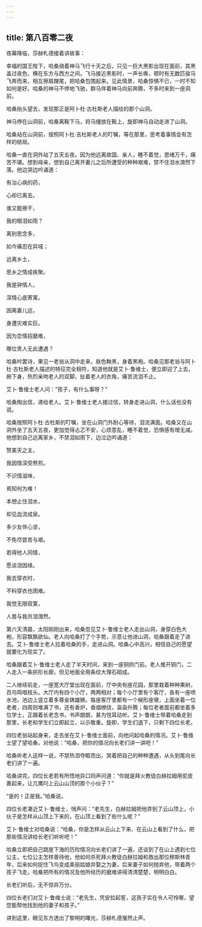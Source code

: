 ```yaml
---
---
---
```

title: 第八百零二夜
---






夜幕降临，莎赫札德接着讲故事：





幸福的国王陛下，哈桑骑着神马飞行十天之后，只见一巨大黑影出现在面前，其黑盖过夜色，横在东方与西方之间。飞马接近黑影时，一声长嘶，顿时有无数匹骏马飞奔而来，相互擦肩蹭尾，把哈桑包围起来。见此情景，哈桑惊惧不已，一时不知如何是好。哈桑的神马不停地飞驰，群马伴着神马向前奔腾，不多时来到一座洞前。

哈桑抬头望去，发现那正是阿卜杜·古杜斯老人描绘的那个山洞。

神马停在山洞前，哈桑离鞍下马，将马缰放在鞍上，旋即神马自动走进了山洞。

哈桑站在山洞前，按照阿卜杜·吉杜斯老人的叮嘱，等在那里，思考着事情会有怎样的结局。

哈桑一直在洞外站了五天五夜。因为他远离故国、亲人，睡不着觉，思绪万千，痛苦不堪。想到母亲，想到自己离开妻儿之后所遭受的种种艰难，禁不住泪水潸然下落。他边哭边吟诵道：


有治心病的药，

心却已离去。

谁又能擦干，

我的眼泪如雨？

离别思念多，

如今痛忍在异域；

远离乡土，

思乡之情成疾聚。

我是钟情人，

深情心底寄寓。

因离妻儿远，

身遭灾难实巨。

因为恋情招磨难，

哪位贵人无此遭遇？



哈桑吟罢诗，果见一老翁从洞中走来，肤色黝黑，身着黑袍。哈桑见那老翁与阿卜杜·古杜斯老人描述的特征完全相符，知道他就是艾卜·鲁维士，便立即迎了上去，俯下身，热烈亲吻老人的双脚，扯着老人的衣角，痛苦流泪不止。

艾卜·鲁维士老人问：“孩子，有什么事呀？”

哈桑掏出信，递给老人。艾卜·鲁维士老人接过信，转身走进山洞，什么话也没有说。

哈桑按照阿卜杜·古杜斯的叮嘱，坐在山洞门外耐心等待，泪流满面。哈桑又在山洞外坐了五天五夜，更加觉得忐忑不安，心烦意乱，睡不着觉，恐惧感有增无减。他想到自己远离家乡，不禁泪如雨下，边泣边吟诵道：


赞美天之主，

我因情深受熬煎。

不识情滋味，

焉知何为难！

本想止住泪水，

却见血流成泉。

多少友伴心坚，

不免尽尝苦与艰。

若得他人同情，

愿谈泪因缘。

我去穿衣时，

不料穿衣也困难。

我觉无限寂寞，

人兽与我共泪潸然。



第六天清晨，太阳刚刚出来，哈桑忽见艾卜·鲁维士老人走出山洞，身穿白色大袍，形容飘飘欲仙。老人向哈桑打了个手势，示意让他进山洞，哈桑跟着走了进去。艾卜·鲁维士老人拉着哈桑的手，走进山洞。哈桑心中高兴，相信自己的愿望就要化为现实了。

哈桑跟着艾卜·鲁维士老人走了半天时间，来到一座铜拱门前。老人推开铜门，二人走入一条拱形长廊，但见地面全用条纹大理石砌成。

二人继续前走，一座宽大厅堂出现在面前，厅中央有座花园，那里栽着种种果树，百鸟鸣唱枝头。大厅内有四个小厅，两两相对；每个小厅里有个客厅，各有一座喷水池，池边上竖立着多尊金铸雄狮。每座客厅里都有一个梯形座墩，上面坐着一位老者，四周则堆满了书，还有香炉，香烟缭绕，袅袅升腾；每位老者面前都坐着多位学士，正跟着长老念书，书声朗朗，甚为悦耳动听。艾卜·鲁维士带着哈桑走到那里，长老和学生们立即起立，以示敬重。旋即，学生们退下，只剩下四位长老。

四位老翁站起身来，走去坐在艾卜·鲁维士面前，向他问起哈桑的情况。艾卜·鲁维士望了望哈桑，对他说：“哈桑，把你的情况向长老们讲一讲吧！”

哈桑听老人这样一说，不禁热泪夺眶而出，哭着把自己的种种遭遇，从头到尾向长老们讲了一遍。

哈桑讲完，四位长老若有所悟地异口同声问道：“你就是拜火教徒白赫拉姆用驼皮裹起来，让兀鹰叼上云山山顶的那个小伙子？”

“是的！正是我。”哈桑说。

四位长老凑近艾卜·鲁维士，悄声问：“老先生，白赫拉姆把他弄到了云山顶上，小伙子是怎样从山顶上下来的，在山顶上看到了些什么呢？”

艾卜·鲁维士对哈桑说：“哈桑，你是怎样从云山上下来、在云山上看到了什么，把那些情况讲给长老们听听吧！”

哈桑立即把自己跳崖下海的历险情况向长老们讲了一遍，还谈到了在山上遇到七位公主，七位公主怎样善待他，他如何杀死拜火教徒白赫拉姆和救出那位穆斯林青年，后来如何捉住飞鸟变成美丽姑娘并娶之为妻，后来妻子如何抛弃他，带着两个孩子飞走。哈桑把所有的情况及他所经历的磨难讲得清清楚楚，明明白白。

长老们听后，无不惊异万分。

四位长老们对艾卜·鲁维士说：“老先生，凭安拉起誓，这孩子实在令人可怜哪，望您能帮他找到他的妻子和孩子。”





讲到这里，眼见东方透出了黎明的曙光，莎赫札德戛然止声。